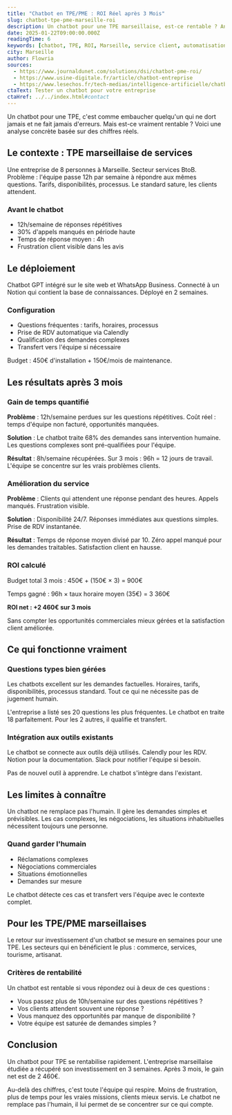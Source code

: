 ```yaml
---
title: "Chatbot en TPE/PME : ROI Réel après 3 Mois"
slug: chatbot-tpe-pme-marseille-roi
description: Un chatbot pour une TPE marseillaise, est-ce rentable ? Analyse concrète avec chiffres réels sur 3 mois
date: 2025-01-22T09:00:00.000Z
readingTime: 6
keywords: [chatbot, TPE, ROI, Marseille, service client, automatisation, PME]
city: Marseille
author: Flowria
sources:
  - https://www.journaldunet.com/solutions/dsi/chatbot-pme-roi/
  - https://www.usine-digitale.fr/article/chatbot-entreprise
  - https://www.lesechos.fr/tech-medias/intelligence-artificielle/chatbot
ctaText: Tester un chatbot pour votre entreprise
ctaHref: ../../index.html#contact
---
```


Un chatbot pour une TPE, c'est comme embaucher quelqu'un qui ne dort jamais et ne fait jamais d'erreurs. Mais est-ce vraiment rentable ? Voici une analyse concrète basée sur des chiffres réels.

## Le contexte : TPE marseillaise de services

Une entreprise de 8 personnes à Marseille. Secteur services BtoB. Problème : l'équipe passe 12h par semaine à répondre aux mêmes questions. Tarifs, disponibilités, processus. Le standard sature, les clients attendent.

### Avant le chatbot

* 12h/semaine de réponses répétitives
* 30% d'appels manqués en période haute
* Temps de réponse moyen : 4h
* Frustration client visible dans les avis

## Le déploiement

Chatbot GPT intégré sur le site web et WhatsApp Business. Connecté à un Notion qui contient la base de connaissances. Déployé en 2 semaines.

### Configuration

* Questions fréquentes : tarifs, horaires, processus
* Prise de RDV automatique via Calendly
* Qualification des demandes complexes
* Transfert vers l'équipe si nécessaire

Budget : 450€ d'installation + 150€/mois de maintenance.

## Les résultats après 3 mois

### Gain de temps quantifié

**Problème** : 12h/semaine perdues sur les questions répétitives. Coût réel : temps d'équipe non facturé, opportunités manquées.

**Solution** : Le chatbot traite 68% des demandes sans intervention humaine. Les questions complexes sont pré-qualifiées pour l'équipe.

**Résultat** : 8h/semaine récupérées. Sur 3 mois : 96h = 12 jours de travail. L'équipe se concentre sur les vrais problèmes clients.

### Amélioration du service

**Problème** : Clients qui attendent une réponse pendant des heures. Appels manqués. Frustration visible.

**Solution** : Disponibilité 24/7. Réponses immédiates aux questions simples. Prise de RDV instantanée.

**Résultat** : Temps de réponse moyen divisé par 10. Zéro appel manqué pour les demandes traitables. Satisfaction client en hausse.

### ROI calculé

Budget total 3 mois : 450€ + (150€ × 3) = 900€

Temps gagné : 96h × taux horaire moyen (35€) = 3 360€

**ROI net : +2 460€ sur 3 mois**

Sans compter les opportunités commerciales mieux gérées et la satisfaction client améliorée.

## Ce qui fonctionne vraiment

### Questions types bien gérées

Les chatbots excellent sur les demandes factuelles. Horaires, tarifs, disponibilités, processus standard. Tout ce qui ne nécessite pas de jugement humain.

L'entreprise a listé ses 20 questions les plus fréquentes. Le chatbot en traite 18 parfaitement. Pour les 2 autres, il qualifie et transfert.

### Intégration aux outils existants

Le chatbot se connecte aux outils déjà utilisés. Calendly pour les RDV. Notion pour la documentation. Slack pour notifier l'équipe si besoin.

Pas de nouvel outil à apprendre. Le chatbot s'intègre dans l'existant.

## Les limites à connaître

Un chatbot ne remplace pas l'humain. Il gère les demandes simples et prévisibles. Les cas complexes, les négociations, les situations inhabituelles nécessitent toujours une personne.

### Quand garder l'humain

* Réclamations complexes
* Négociations commerciales
* Situations émotionnelles
* Demandes sur mesure

Le chatbot détecte ces cas et transfert vers l'équipe avec le contexte complet.

## Pour les TPE/PME marseillaises

Le retour sur investissement d'un chatbot se mesure en semaines pour une TPE. Les secteurs qui en bénéficient le plus : commerce, services, tourisme, artisanat.

### Critères de rentabilité

Un chatbot est rentable si vous répondez oui à deux de ces questions :

* Vous passez plus de 10h/semaine sur des questions répétitives ?
* Vos clients attendent souvent une réponse ?
* Vous manquez des opportunités par manque de disponibilité ?
* Votre équipe est saturée de demandes simples ?

## Conclusion

Un chatbot pour TPE se rentabilise rapidement. L'entreprise marseillaise étudiée a récupéré son investissement en 3 semaines. Après 3 mois, le gain net est de 2 460€.

Au-delà des chiffres, c'est toute l'équipe qui respire. Moins de frustration, plus de temps pour les vraies missions, clients mieux servis. Le chatbot ne remplace pas l'humain, il lui permet de se concentrer sur ce qui compte.
